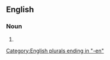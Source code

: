 ==English==

===Noun===
{{head|en|noun form}}

# {{plural of|en|cowman}}

[[Category:English plurals ending in "-en"]]